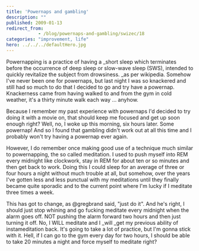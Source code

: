 ```yaml
---
title: 'Powernaps and gambling'
description: ""
published: 2009-01-13
redirect_from: 
            - /blog/powernaps-and-gambling/swizec/18
categories: "improvement, life"
hero: ../../../defaultHero.jpg
---
```

Powernapping is a practice of having a \_short sleep which terminates before the occurrence of deep sleep or slow-wave sleep (SWS), intended to quickly revitalize the subject from drowsiness. \_as per wikipedia. Somehow I&#x27;ve never been one for powernaps, but last night I was so knackered and still had so much to do that I decided to go and try have a powernap. Knackerness came from having walked to and from the gym in cold weather, it&#x27;s a thirty minute walk each way ... anyhow.

Because I remember my past experience with powernaps I&#x27;d decided to try doing it with a movie on, that should keep me focused and get up soon enough right? Well, no, I woke up this morning, six hours later. Some powernap! And so I found that gambling didn&#x27;t work out at all this time and I probably won&#x27;t try having a powernap ever again.

However, I do remember once making good use of a technique much similar to powernapping, the so called meditation. I used to push myself into REM every midnight like clockwork, stay in REM for about ten or so minutes and then get back to work. Doing this I could sleep for an average of three or four hours a night without much trouble at all, but somehow, over the years I&#x27;ve gotten less and less punctual with my meditations until they finally became quite sporadic and to the current point where I&#x27;m lucky if I meditate three times a week.

This has got to change, as @gregbrand said, &quot;just do it&quot;. And he&#x27;s right, I should just stop whining and go fucking meditate every midnight when the alarm goes off. NOT pushing the alarm forward two hours and then just turning it off. No, I WILL meditate and I \_will \_get my previous ability of instameditation back. It&#x27;s going to take a lot of practice, but I&#x27;m gonna stick with it. Hell, if I can go to the gym every day for two hours, I should be able to take 20 minutes a night and force myself to meditate right?
